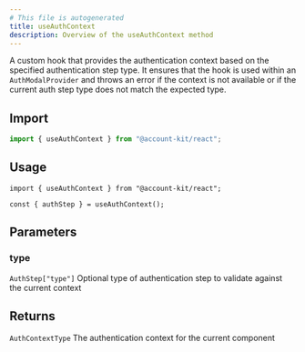 ```yaml
---
# This file is autogenerated
title: useAuthContext
description: Overview of the useAuthContext method
---
```


A custom hook that provides the authentication context based on the specified authentication step type. It ensures that the hook is used within an `AuthModalProvider` and throws an error if the context is not available or if the current auth step type does not match the expected type.

## Import

```ts
import { useAuthContext } from "@account-kit/react";
```

## Usage

```tsx twoslash
import { useAuthContext } from "@account-kit/react";

const { authStep } = useAuthContext();
```

## Parameters

### type

`AuthStep["type"]`
Optional type of authentication step to validate against the current context

## Returns

`AuthContextType`
The authentication context for the current component
